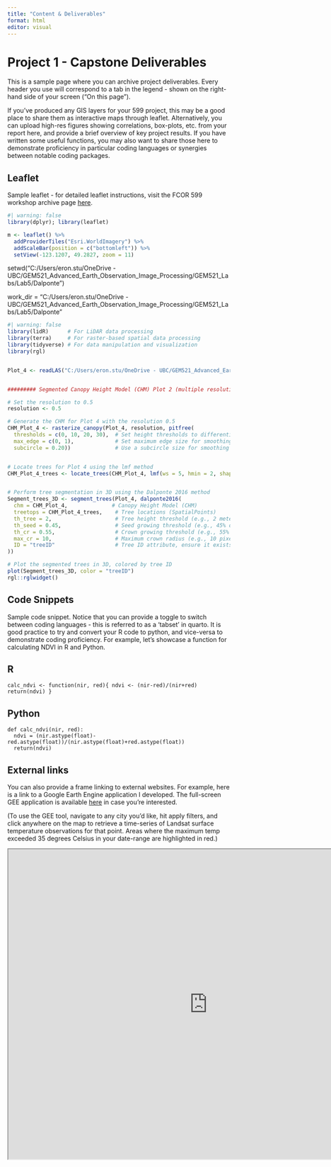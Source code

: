```yaml
---
title: "Content & Deliverables"
format: html
editor: visual
---
```


# Project 1 - Capstone Deliverables

This is a sample page where you can archive project deliverables. Every header you use will correspond to a tab in the legend - shown on the right-hand side of your screen ("On this page").

If you've produced any GIS layers for your 599 project, this may be a good place to share them as interactive maps through leaflet. Alternatively, you can upload high-res figures showing correlations, box-plots, etc. from your report here, and provide a brief overview of key project results. If you have written some useful functions, you may also want to share those here to demonstrate proficiency in particular coding languages or synergies between notable coding packages.

## Leaflet

Sample leaflet - for detailed leaflet instructions, visit the FCOR 599 workshop archive page [here](https://ubc-mgem-fcor599.github.io/FCOR-599-Workshops/Interactive_Maps/leaflet.html).

```r
#| warning: false
library(dplyr); library(leaflet)

m <- leaflet() %>%
  addProviderTiles("Esri.WorldImagery") %>%
  addScaleBar(position = c("bottomleft")) %>%
  setView(-123.1207, 49.2827, zoom = 11)

```

setwd("C:/Users/eron.stu/OneDrive - UBC/GEM521_Advanced_Earth_Observation_Image_Processing/GEM521_Labs/Lab5/Dalponte")

work_dir = "C:/Users/eron.stu/OneDrive - UBC/GEM521_Advanced_Earth_Observation_Image_Processing/GEM521_Labs/Lab5/Dalponte"

```r
#| warning: false
library(lidR)      # For LiDAR data processing
library(terra)     # For raster-based spatial data processing
library(tidyverse) # For data manipulation and visualization
library(rgl) 


Plot_4 <- readLAS("C:/Users/eron.stu/OneDrive - UBC/GEM521_Advanced_Earth_Observation_Image_Processing/GEM521_Labs/Lab5/Dalponte/Plots/Plot_4.las")


######### Segmented Canopy Height Model (CHM) Plot 2 (multiple resolutions)

# Set the resolution to 0.5
resolution <- 0.5

# Generate the CHM for Plot 4 with the resolution 0.5
CHM_Plot_4 <- rasterize_canopy(Plot_4, resolution, pitfree(
  thresholds = c(0, 10, 20, 30),  # Set height thresholds to differentiate canopy features
  max_edge = c(0, 1),             # Set maximum edge size for smoothing
  subcircle = 0.20))              # Use a subcircle size for smoothing


# Locate trees for Plot 4 using the lmf method
CHM_Plot_4_trees <- locate_trees(CHM_Plot_4, lmf(ws = 5, hmin = 2, shape = "circular"))


# Perform tree segmentation in 3D using the Dalponte 2016 method
Segment_trees_3D <- segment_trees(Plot_4, dalponte2016(
  chm = CHM_Plot_4,              # Canopy Height Model (CHM)
  treetops = CHM_Plot_4_trees,    # Tree locations (SpatialPoints)
  th_tree = 2,                    # Tree height threshold (e.g., 2 meters)
  th_seed = 0.45,                 # Seed growing threshold (e.g., 45% of tree height)
  th_cr = 0.55,                   # Crown growing threshold (e.g., 55% of current tree height)
  max_cr = 10,                    # Maximum crown radius (e.g., 10 pixels)
  ID = "treeID"                   # Tree ID attribute, ensure it exists in your treetops data
))

# Plot the segmented trees in 3D, colored by tree ID
plot(Segment_trees_3D, color = "treeID")
rgl::rglwidget()

```

## Code Snippets

Sample code snippet. Notice that you can provide a toggle to switch between coding languages - this is referred to as a 'tabset' in quarto. It is good practice to try and convert your R code to python, and vice-versa to demonstrate coding proficiency. For example, let's showcase a function for calculating NDVI in R and Python.

::: {.panel-tabset group="language"}
## R

``` (.r)
calc_ndvi <- function(nir, red){ ndvi <- (nir-red)/(nir+red) return(ndvi) }
```

## Python

``` (.python)
def calc_ndvi(nir, red): 
  ndvi = (nir.astype(float)-red.astype(float))/(nir.astype(float)+red.astype(float))
  return(ndvi)
```
:::

## External links

You can also provide a frame linking to external websites. For example, here is a link to a Google Earth Engine application I developed. The full-screen GEE application is available [here](https://ee-melserramon.projects.earthengine.app/view/thermal-analysis-tool) in case you're interested.

(To use the GEE tool, navigate to any city you'd like, hit apply filters, and click anywhere on the map to retrieve a time-series of Landsat surface temperature observations for that point. Areas where the maximum temp exceeded 35 degrees Celsius in your date-range are highlighted in red.)

```{=html}
<iframe width="900" height="700" src="https://ee-melserramon.projects.earthengine.app/view/thermal-analysis-tool" title="Webpage example"></iframe>
```
